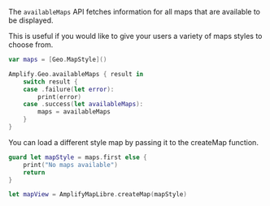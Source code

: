 The `availableMaps` API fetches information for all maps that are available to be displayed.

This is useful if you would like to give your users a variety of maps styles to choose from.

```swift
var maps = [Geo.MapStyle]()

Amplify.Geo.availableMaps { result in
    switch result {
    case .failure(let error):
        print(error)
    case .success(let availableMaps):
        maps = availableMaps
    }
}
```

You can load a different style map by passing it to the createMap function.

```swift
guard let mapStyle = maps.first else {
    print("No maps available")
    return
}

let mapView = AmplifyMapLibre.createMap(mapStyle)
```